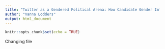 ```yaml
---
title: "Twitter as a Gendered Political Arena: How Candidate Gender Influences Engagement and Vote Outcomes"
author: "Vanna Lodders"
output: html_document
---
```


```r
knitr::opts_chunk$set(echo = TRUE)
```

Changing file